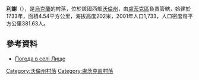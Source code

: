 {{coord|50|43|22|N|25|27|49|E|scale:30000|display=title}}

'''利謝'''（{{lang-uk|Лище}}），是[[烏克蘭|烏克蘭]]的村落，位於該國西部[[沃倫州|沃倫州]]，由[[盧茨克區|盧茨克區]]負責管轄，始建於1733年，面積4.54平方公里，海拔高度202米，2001年人口1,733，人口密度每平方公里381.63人。

==參考資料==
* [http://weather.in.ua/ua/volynskaja/13530 Погода в селі Лище] {{Wayback|url=http://weather.in.ua/ua/volynskaja/13530 |date=20161207083338 }}

[[Category:沃倫州村落|Category:沃倫州村落]]
[[Category:盧茨克區村落|Category:盧茨克區村落]]


{{Volyn-geo-stub}}